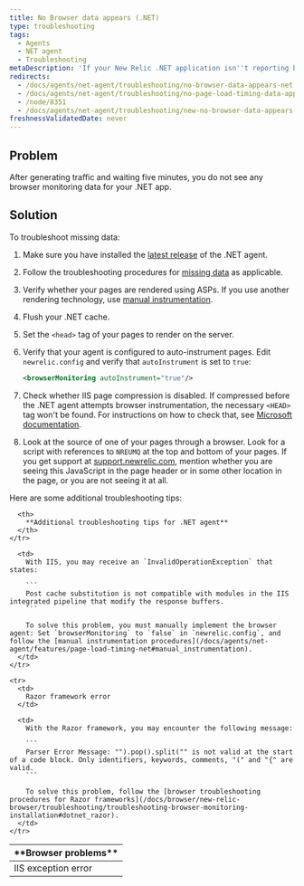 ```yaml
---
title: No Browser data appears (.NET)
type: troubleshooting
tags:
  - Agents
  - NET agent
  - Troubleshooting
metaDescription: 'If your New Relic .NET application isn''t reporting browser data, follow these troubleshooting procedures.'
redirects:
  - /docs/agents/net-agent/troubleshooting/no-browser-data-appears-net
  - /docs/agents/net-agent/troubleshooting/no-page-load-timing-data-appears-net
  - /node/8351
  - /docs/agents/net-agent/troubleshooting/new-no-browser-data-appears-net
freshnessValidatedDate: never
---
```


## Problem

After generating traffic and waiting five minutes, you do not see any browser monitoring data for your .NET app.

## Solution

To troubleshoot missing data:

1. Make sure you have installed the [latest release](/docs/releases/dotnet) of the .NET agent.
2. Follow the troubleshooting procedures for [missing data](/docs/agents/net-agent/troubleshooting/no-data-appears-net) as applicable.
3. Verify whether your pages are rendered using ASPs. If you use another rendering technology, use [manual instrumentation](/docs/agents/net-agent/features/page-load-timing-net#manual_instrumentation).
4. Flush your .NET cache.
5. Set the `<head>` tag of your pages to render on the server.
6. Verify that your agent is configured to auto-instrument pages. Edit `newrelic.config` and verify that `autoInstrument` is set to `true`:

   ```xml
   <browserMonitoring autoInstrument="true"/>
   ```
7. Check whether IIS page compression is disabled. If compressed before the .NET agent attempts browser instrumentation, the necessary `<HEAD>` tag won't be found. For instructions on how to check that, see [Microsoft documentation](https://docs.microsoft.com/en-us/iis/configuration/system.webserver/httpcompression/).
8. Look at the source of one of your pages through a browser. Look for a script with references to `NREUMQ` at the top and bottom of your pages. If you get support at [support.newrelic.com](https://support.newrelic.com), mention whether you are seeing this JavaScript in the page header or in some other location in the page, or you are not seeing it at all.

Here are some additional troubleshooting tips:

<table>
  <thead>
    <tr>
      <th>
        **Browser problems**
      </th>

      <th>
        **Additional troubleshooting tips for .NET agent**
      </th>
    </tr>
  </thead>

  <tbody>
    <tr>
      <td>
        IIS exception error
      </td>

      <td>
        With IIS, you may receive an `InvalidOperationException` that states:

        ```
        Post cache substitution is not compatible with modules in the IIS integrated pipeline that modify the response buffers.
        ```

        To solve this problem, you must manually implement the browser agent: Set `browserMonitoring` to `false` in `newrelic.config`, and follow the [manual instrumentation procedures](/docs/agents/net-agent/features/page-load-timing-net#manual_instrumentation).
      </td>
    </tr>

    <tr>
      <td>
        Razor framework error
      </td>

      <td>
        With the Razor framework, you may encounter the following message:

        ```
        Parser Error Message: "").pop().split("" is not valid at the start of a code block. Only identifiers, keywords, comments, "(" and "{" are valid.
        ```

        To solve this problem, follow the [browser troubleshooting procedures for Razor frameworks](/docs/browser/new-relic-browser/troubleshooting/troubleshooting-browser-monitoring-installation#dotnet_razor).
      </td>
    </tr>
  </tbody>
</table>
